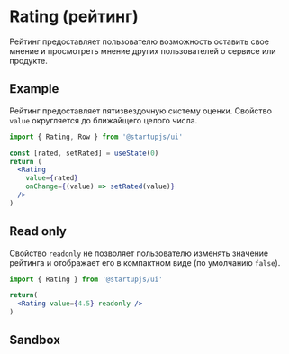 
# Rating (рейтинг)

Рейтинг предоставляет пользователю возможность оставить свое мнение и просмотреть мнение других пользователей о сервисе или продукте.

## Example

Рейтинг предоставляет пятизвездочную систему оценки. Свойство `value` округляется до ближайщего целого числа.

```jsx
import { Rating, Row } from '@startupjs/ui'
```

```jsx example
const [rated, setRated] = useState(0)
return (
  <Rating
    value={rated}
    onChange={(value) => setRated(value)}
  />
)
```

## Read only

Свойство `readonly` не позволяет пользователю изменять значение рейтинга и отображает его в компактном виде (по умолчанию `false`).

```jsx
import { Rating } from '@startupjs/ui'
```

```jsx example
return(
  <Rating value={4.5} readonly />
)
```

## Sandbox

<Sandbox Component={Rating} />
